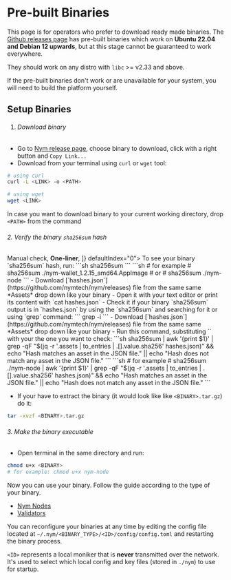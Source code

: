 
# Pre-built Binaries

This page is for operators who prefer to download ready made binaries. The [Github releases page](https://github.com/nymtech/nym/releases) has pre-built binaries which work on **Ubuntu 22.04 and Debian 12 upwards**, but at this stage cannot be guaranteed to work everywhere. 

They should work on any distro with `libc` >= v2.33 and above. 

If the pre-built binaries don't work or are unavailable for your system, you will need to build the platform yourself.

## Setup Binaries

<VarInfo />

<Steps>

1. ###### Download binary
- Go to [Nym release page](https://github.com/nymtech/nym/releases/), choose binary to download, click with a right button and `Copy Link...`
- Download from your terminal using `curl` or `wget` tool:
```sh
# using curl
curl -L <LINK> -o <PATH>

# using wget
wget <LINK>
```
In case you want to download binary to your current working directory, drop `<PATH>` from the command

###### 2. Verify the binary `sha256sum` hash

<div>
  <Tabs items={[
    <strong>Manual check</strong>,
    <strong>One-liner</strong>,
    ]} defaultIndex="0">
    <MyTab>
To see your binary `sha256sum` hash, run: 
```sh
sha256sum <BINARY>
``` 
```sh
# for example 
# sha256sum ./nym-wallet_1.2.15_amd64.AppImage
# or
# sha256sum ./nym-node
```
- Download [`hashes.json`](https://github.com/nymtech/nym/releases) file from the same same *Assets* drop down like your binary
- Open it with your text editor or print its content with `cat hashes.json`
- Check it if your binary `sha256sum` output is in `hashes.json` by using the `sha256sum` and searching for it or using `grep` command:
```
grep -i <SHA_HASH> 
```
    </MyTab>
    <MyTab>
- Download [`hashes.json`](https://github.com/nymtech/nym/releases) file from the same same *Assets* drop down like your binary
- Run this command, substituting `<BINARY>` with your the one you want to check:
```sh
sha256sum <BINARY> | awk '{print $1}' | grep -qF "$(jq -r '.assets | to_entries | .[].value.sha256' hashes.json)" && echo "Hash matches an asset in the JSON file." || echo "Hash does not match any asset in the JSON file."
```
```sh
# for example
# sha256sum ./nym-node | awk '{print $1}' | grep -qF "$(jq -r '.assets | to_entries | .[].value.sha256' hashes.json)" && echo "Hash matches an asset in the JSON file." || echo "Hash does not match any asset in the JSON file."
```
    </MyTab>
  </Tabs>
</div>

- If your have to extract the binary (it would look like like `<BINARY>.tar.gz`) do it:
```sh
tar -xvzf <BINARY>.tar.gz
```

###### 3. Make the binary executable
- Open terminal in the same directory and run:
```sh
chmod u+x <BINARY>
# for example: chmod u+x nym-node
```

</Steps>

Now you can use your binary. Follow the guide according to the type of your binary.

* [Nym Nodes](../nodes/nym-node.mdx)
* [Validators](../nodes/validator-setup.mdx)

You can reconfigure your binaries at any time by editing the config file located at `~/.nym/<BINARY_TYPE>/<ID>/config/config.toml` and restarting the binary process.

`<ID>` represents a local moniker that is **never** transmitted over the network. It's used to select which local config and key files (stored in `./nym`) to use for startup.
